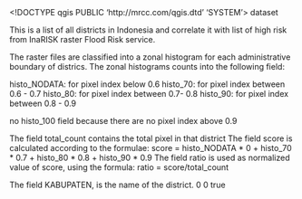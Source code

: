 <!DOCTYPE qgis PUBLIC 'http://mrcc.com/qgis.dtd' 'SYSTEM'>
<qgis version="3.9.0-Master">
  <identifier></identifier>
  <parentidentifier></parentidentifier>
  <language></language>
  <type>dataset</type>
  <title>All Indonesian Risk Zonal Histogram</title>
  <abstract>This is a list of all districts in Indonesia and correlate it with list of high risk from InaRISK raster Flood Risk service.

The raster files are classified into a zonal histogram for each administrative boundary of districs.
The zonal histograms counts into the following field:

histo_NODATA: for pixel index below 0.6
histo_70: for pixel index between 0.6 - 0.7
histo_80: for pixel index between 0.7- 0.8
histo_90: for pixel index between 0.8 - 0.9

no histo_100 field because there are no pixel index above 0.9

The field total_count contains the total pixel in that district
The field score is calculated according to the formulae:  score = histo_NODATA * 0 + histo_70 * 0.7 + histo_80 * 0.8 + histo_90 * 0.9
The field ratio is used as normalized value of score, using the formula: ratio = score/total_count


The field KABUPATEN, is the name of the district.</abstract>
  <contact>
    <name></name>
    <organization></organization>
    <position></position>
    <voice></voice>
    <fax></fax>
    <email></email>
    <role></role>
  </contact>
  <links/>
  <fees></fees>
  <encoding></encoding>
  <crs>
    <spatialrefsys>
      <proj4></proj4>
      <srsid>0</srsid>
      <srid>0</srid>
      <authid></authid>
      <description></description>
      <projectionacronym></projectionacronym>
      <ellipsoidacronym></ellipsoidacronym>
      <geographicflag>true</geographicflag>
    </spatialrefsys>
  </crs>
  <extent>
    <spatial minz="0" maxx="0" crs="" minx="0" miny="0" maxz="0" dimensions="2" maxy="0"/>
    <temporal>
      <period>
        <start></start>
        <end></end>
      </period>
    </temporal>
  </extent>
</qgis>
